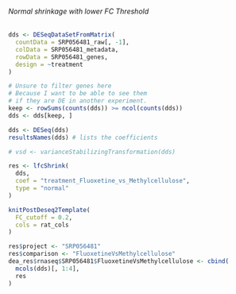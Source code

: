 ###### Normal shrinkage with lower FC Threshold {#resultsRnaseqSRP056481FluoxetineVsMethylcelluloseNormalLowerFCThresholdNormalLowerFCThresholdComputeDeseq2}

```r
dds <- DESeqDataSetFromMatrix(
  countData = SRP056481_raw[, -1],
  colData = SRP056481_metadata,
  rowData = SRP056481_genes,
  design = ~treatment
)

# Unsure to filter genes here
# Because I want to be able to see them
# if they are DE in another experiment.
keep <- rowSums(counts(dds)) >= ncol(counts(dds))
dds <- dds[keep, ]

dds <- DESeq(dds)
resultsNames(dds) # lists the coefficients

# vsd <- varianceStabilizingTransformation(dds)

res <- lfcShrink(
  dds,
  coef = "treatment_Fluoxetine_vs_Methylcellulose",
  type = "normal"
)
```

```r
knitPostDeseq2Template(
  FC_cutoff = 0.2,
  cols = rat_cols
)

res$project <- "SRP056481"
res$comparison <- "FluoxetineVsMethylcellulose"
dea_res$rnaseq$SRP056481$FluoxetineVsMethylcellulose <- cbind(
  mcols(dds)[, 1:4],
  res
)
```
